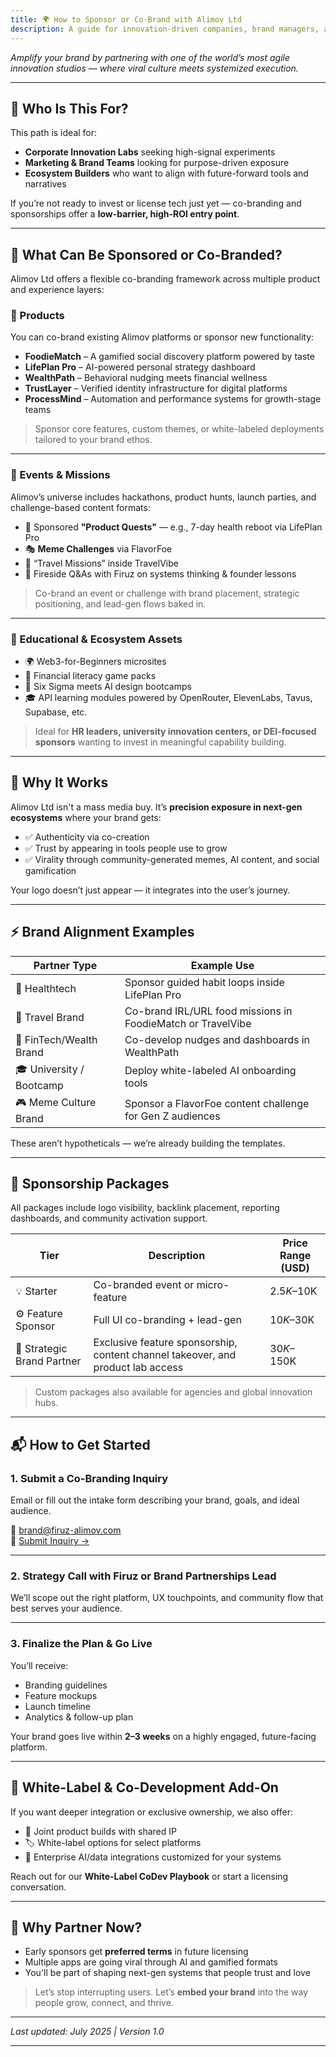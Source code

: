 ```yaml
---
title: 🌍 How to Sponsor or Co-Brand with Alimov Ltd
description: A guide for innovation-driven companies, brand managers, and ecosystem builders to partner with Alimov Ltd through product sponsorships, co-branded experiences, and challenge-based campaigns.
---
```


*Amplify your brand by partnering with one of the world’s most agile innovation studios — where viral culture meets systemized execution.*

---

## 🤝 Who Is This For?

This path is ideal for:

- **Corporate Innovation Labs** seeking high-signal experiments
- **Marketing & Brand Teams** looking for purpose-driven exposure
- **Ecosystem Builders** who want to align with future-forward tools and narratives

If you’re not ready to invest or license tech just yet — co-branding and sponsorships offer a **low-barrier, high-ROI entry point**.

---

## 🎁 What Can Be Sponsored or Co-Branded?

Alimov Ltd offers a flexible co-branding framework across multiple product and experience layers:

### 🧪 Products
You can co-brand existing Alimov platforms or sponsor new functionality:
- **FoodieMatch** – A gamified social discovery platform powered by taste
- **LifePlan Pro** – AI-powered personal strategy dashboard
- **WealthPath** – Behavioral nudging meets financial wellness
- **TrustLayer** – Verified identity infrastructure for digital platforms
- **ProcessMind** – Automation and performance systems for growth-stage teams

> Sponsor core features, custom themes, or white-labeled deployments tailored to your brand ethos.

---

### 🎉 Events & Missions
Alimov’s universe includes hackathons, product hunts, launch parties, and challenge-based content formats:
- 🎯 Sponsored **"Product Quests"** — e.g., 7-day health reboot via LifePlan Pro
- 🎭 **Meme Challenges** via FlavorFoe
- 🧭 “Travel Missions” inside TravelVibe
- 💬 Fireside Q&As with Firuz on systems thinking & founder lessons

> Co-brand an event or challenge with brand placement, strategic positioning, and lead-gen flows baked in.

---

### 🧠 Educational & Ecosystem Assets
- 🌍 Web3-for-Beginners microsites
- 🧾 Financial literacy game packs
- 🧠 Six Sigma meets AI design bootcamps
- 🎓 API learning modules powered by OpenRouter, ElevenLabs, Tavus, Supabase, etc.

> Ideal for **HR leaders, university innovation centers, or DEI-focused sponsors** wanting to invest in meaningful capability building.

---

## 🧠 Why It Works

Alimov Ltd isn't a mass media buy. It’s **precision exposure in next-gen ecosystems** where your brand gets:
- ✅ Authenticity via co-creation
- ✅ Trust by appearing in tools people use to grow
- ✅ Virality through community-generated memes, AI content, and social gamification

Your logo doesn’t just appear — it integrates into the user’s journey.

---

## ⚡ Brand Alignment Examples

| Partner Type | Example Use |
|--------------|-------------|
| 🧘 Healthtech | Sponsor guided habit loops inside LifePlan Pro |
| 🧳 Travel Brand | Co-brand IRL/URL food missions in FoodieMatch or TravelVibe |
| 🏦 FinTech/Wealth Brand | Co-develop nudges and dashboards in WealthPath |
| 🎓 University / Bootcamp | Deploy white-labeled AI onboarding tools |
| 🎮 Meme Culture Brand | Sponsor a FlavorFoe content challenge for Gen Z audiences |

These aren’t hypotheticals — we’re already building the templates.

---

## 🎯 Sponsorship Packages

All packages include logo visibility, backlink placement, reporting dashboards, and community activation support.

| Tier | Description | Price Range (USD) |
|------|-------------|-------------------|
| 💡 Starter | Co-branded event or micro-feature | $2.5K–$10K |
| ⚙️ Feature Sponsor | Full UI co-branding + lead-gen | $10K–$30K |
| 🚀 Strategic Brand Partner | Exclusive feature sponsorship, content channel takeover, and product lab access | $30K–$150K |

> Custom packages also available for agencies and global innovation hubs.

---

## 📬 How to Get Started

### 1. Submit a Co-Branding Inquiry  
Email or fill out the intake form describing your brand, goals, and ideal audience.

📩 [brand@firuz-alimov.com](mailto:brand@firuz-alimov.com)  
📄 [Submit Inquiry →](https://firuz-alimov.com/sponsor)

---

### 2. Strategy Call with Firuz or Brand Partnerships Lead  
We’ll scope out the right platform, UX touchpoints, and community flow that best serves your audience.

---

### 3. Finalize the Plan & Go Live  
You’ll receive:
- Branding guidelines
- Feature mockups
- Launch timeline
- Analytics & follow-up plan

Your brand goes live within **2–3 weeks** on a highly engaged, future-facing platform.

---

## 🔐 White-Label & Co-Development Add-On

If you want deeper integration or exclusive ownership, we also offer:
- 🤝 Joint product builds with shared IP
- 🏷️ White-label options for select platforms
- 🎯 Enterprise AI/data integrations customized for your systems

Reach out for our **White-Label CoDev Playbook** or start a licensing conversation.

---

## 🌟 Why Partner Now?

- Early sponsors get **preferred terms** in future licensing
- Multiple apps are going viral through AI and gamified formats
- You'll be part of shaping next-gen systems that people trust and love

> Let’s stop interrupting users. Let’s **embed your brand** into the way people grow, connect, and thrive.

---

*Last updated: July 2025 | Version 1.0*

---
